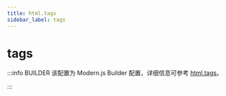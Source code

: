 ```yaml
---
title: html.tags
sidebar_label: tags
---
```

# tags

:::info BUILDER
该配置为 Modern.js Builder 配置，详细信息可参考 [html.tags](https://modernjs.dev/builder/api/config-html.html#html-tags)。

:::


<Main />
